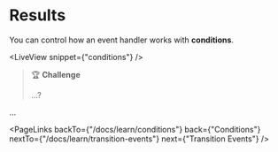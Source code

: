 # Results

You can control how an event handler works with **conditions**.

<LiveView snippet={"conditions"} />

> 🏆 **Challenge**
>
> ...?

...

<PageLinks
  backTo={"/docs/learn/conditions"}
  back={"Conditions"}
  nextTo={"/docs/learn/transition-events"}
  next={"Transition Events"}
/>
